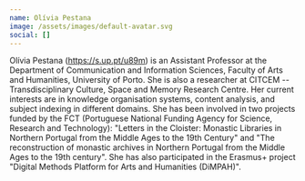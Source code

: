 ```yaml
---
name: Olívia Pestana
image: /assets/images/default-avatar.svg
social: []
---
```

Olívia Pestana (https://s.up.pt/u89m) is an Assistant Professor at the Department of Communication and Information Sciences, Faculty of Arts and Humanities, University of Porto. She is also a researcher at CITCEM -- Transdisciplinary Culture, Space and Memory Research Centre. Her current interests are in knowledge organisation systems, content analysis, and subject indexing in different domains. She has been involved in two projects funded by the FCT (Portuguese National Funding Agency for Science, Research and Technology): "Letters in the Cloister: Monastic Libraries in Northern Portugal from the Middle Ages to the 19th Century" and "The reconstruction of monastic archives in Northern Portugal from the Middle Ages to the 19th century". She has also participated in the Erasmus+ project "Digital Methods Platform for Arts and Humanities (DiMPAH)".